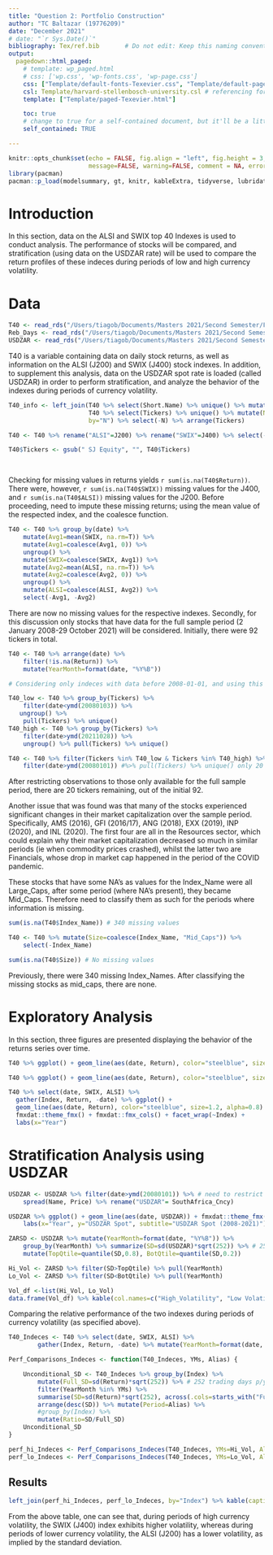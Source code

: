 ```yaml
---
title: "Question 2: Portfolio Construction"
author: "TC Baltazar (19776209)"
date: "December 2021"
# date: "`r Sys.Date()`"
bibliography: Tex/ref.bib       # Do not edit: Keep this naming convention and location.
output:
  pagedown::html_paged:
    # template: wp_paged.html
    # css: ['wp.css', 'wp-fonts.css', 'wp-page.css']
    css: ["Template/default-fonts-Texevier.css", "Template/default-page-Texevier.css", "Template/default-Texevier.css"]
    csl: Template/harvard-stellenbosch-university.csl # referencing format used.
    template: ["Template/paged-Texevier.html"]

    toc: true
    # change to true for a self-contained document, but it'll be a litte slower for Pandoc to render
    self_contained: TRUE

---
```


```r
knitr::opts_chunk$set(echo = FALSE, fig.align = "left", fig.height = 3, fig.pos = "H", fig.width = 5,
                      message=FALSE, warning=FALSE, comment = NA, error=FALSE)
library(pacman)
pacman::p_load(modelsummary, gt, knitr, kableExtra, tidyverse, lubridate)
```

\newpage

# Introduction 

In this section, data on the ALSI and SWIX top 40 Indexes is used to conduct analysis. The performance of stocks will be compared, and stratification (using data on the USDZAR rate) will be used to compare the return profiles of these indeces during periods of low and high currency volatility. 

# Data

```r
T40 <- read_rds("/Users/tiagob/Documents/Masters 2021/Second Semester/Financial Econometrics/data/T40.rds")
Reb_Days <- read_rds("/Users/tiagob/Documents/Masters 2021/Second Semester/Financial Econometrics/data/Rebalance_days.rds")
USDZAR <- read_rds("/Users/tiagob/Documents/Masters 2021/Second Semester/Financial Econometrics/data/usdzar.rds")
```

T40 is a variable containing data on daily stock returns, as well as information on the ALSI (J200) and SWIX (J400) stock indexes. In addition, to supplement this analysis, data on the USDZAR spot rate is loaded (called USDZAR) in order to perform stratification, and analyze the behavior of the indexes during periods of currency volatility. 

```r
T40_info <- left_join(T40 %>% select(Short.Name) %>% unique() %>% mutate(N=(1:92)),
                      T40 %>% select(Tickers) %>% unique() %>% mutate(N=(1:92)),
                      by="N") %>% select(-N) %>% arrange(Tickers)

T40 <- T40 %>% rename("ALSI"=J200) %>% rename("SWIX"=J400) %>% select(-Short.Name)

T40$Tickers <- gsub(" SJ Equity", "", T40$Tickers)

    
```

Checking for missing values in returns yields `r sum(is.na(T40$Return))`. There were, however, `r sum(is.na(T40$SWIX))` missing values for the J400, and `r sum(is.na(T40$ALSI))` missing values for the J200. Before proceeding, need to impute these missing returns; using the mean value of the respected index, and the coalesce function. 

```r

T40 <- T40 %>% group_by(date) %>% 
    mutate(Avg1=mean(SWIX, na.rm=T)) %>%
    mutate(Avg1=coalesce(Avg1, 0)) %>%
    ungroup() %>%
    mutate(SWIX=coalesce(SWIX, Avg1)) %>%
    mutate(Avg2=mean(ALSI, na.rm=T)) %>%
    mutate(Avg2=coalesce(Avg2, 0)) %>%
    ungroup() %>%
    mutate(ALSI=coalesce(ALSI, Avg2)) %>%
    select(-Avg1, -Avg2)


```

There are now no missing values for the respective indexes. 
Secondly, for this discussion only stocks that have data for the full sample period (2 January 2008-29 October 2021) will be considered. Initially, there were 92 tickers in total.

```r

T40 <- T40 %>% arrange(date) %>%
    filter(!is.na(Return)) %>%
    mutate(YearMonth=format(date, "%Y%B"))

# Considering only indeces with data before 2008-01-01, and using this as common start date

T40_low <- T40 %>% group_by(Tickers) %>%
    filter(date<ymd(20080103)) %>%
   ungroup() %>%
    pull(Tickers) %>% unique() 
T40_high <- T40 %>% group_by(Tickers) %>% 
    filter(date>ymd(20211028)) %>% 
    ungroup() %>% pull(Tickers) %>% unique()

T40 <- T40 %>% filter(Tickers %in% T40_low & Tickers %in% T40_high) %>%
    filter(date>ymd(20080101)) #%>% pull(Tickers) %>% unique() only 20 Tickers have data for full sample period (20080102:20211029)

```

After restricting observations to those only available for the full sample period, there are 20 tickers remaining, out of the initial 92. 

Another issue that was found was that many of the stocks experienced significant changes in their market capitalization over the sample period. Specifically, AMS (2016), GFI (2016/17), ANG (2018), EXX (2019), INP (2020), and INL (2020). The first four are all in the Resources sector, which could explain why their market capitalization decreased so much in similar periods (ie when commodity prices crashed), whilst the latter two are Financials, whose drop in market cap happened in the period of the COVID pandemic. 

These stocks that have some NA's as values for the Index_Name were all Large_Caps, after some period (where NA's present), they became Mid_Caps. Therefore need to classify them as such for the periods where information is missing. 

```r
sum(is.na(T40$Index_Name)) # 340 missing values

T40 <- T40 %>% mutate(Size=coalesce(Index_Name, "Mid_Caps")) %>%
    select(-Index_Name)

sum(is.na(T40$Size)) # No missing values
```

Previously, there were 340 missing Index_Names. After classifying the missing stocks as mid_caps, there are none.

# Exploratory Analysis 

In this section, three figures are presented displaying the behavior of the returns series over time.

```r

T40 %>% ggplot() + geom_line(aes(date, Return), color="steelblue", size=1.2, alpha=0.8) +fmxdat::theme_fmx() + fmxdat::fmx_cols() + facet_wrap(~Sector) + labs(x="Year")

```


```r

T40 %>% ggplot() + geom_line(aes(date, Return), color="steelblue", size=1.2, alpha=0.8) + fmxdat::theme_fmx() + fmxdat::fmx_cols() + facet_wrap(~Size) + labs(x="Year")

```

```r
T40 %>% select(date, SWIX, ALSI) %>%
  gather(Index, Return, -date) %>% ggplot() +
  geom_line(aes(date, Return), color="steelblue", size=1.2, alpha=0.8) +
  fmxdat::theme_fmx() + fmxdat::fmx_cols() + facet_wrap(~Index) + 
  labs(x="Year")
```



# Stratification Analysis using USDZAR

```r
USDZAR <- USDZAR %>% filter(date>ymd(20080101)) %>% # need to restrict T40 data for Tickers that have data until this date.
    spread(Name, Price) %>% rename("USDZAR"= SouthAfrica_Cncy)
```

```r
USDZAR %>% ggplot() + geom_line(aes(date, USDZAR)) + fmxdat::theme_fmx() + fmxdat::fmx_cols()+
    labs(x="Year", y="USDZAR Spot", subtitle="USDZAR Spot (2008-2021)")
```


```r

ZARSD <- USDZAR %>% mutate(YearMonth=format(date, "%Y%B")) %>%
    group_by(YearMonth) %>% summarize(SD=sd(USDZAR)*sqrt(252)) %>% # 252 trading days in a year
    mutate(TopQtile=quantile(SD,0.8), BotQtile=quantile(SD,0.2))

Hi_Vol <- ZARSD %>% filter(SD>TopQtile) %>% pull(YearMonth)
Lo_Vol <- ZARSD %>% filter(SD<BotQtile) %>% pull(YearMonth)

```

```r
Vol_df <-list(Hi_Vol, Lo_Vol) 
data.frame(Vol_df) %>% kable(col.names=c("High_Volatility", "Low Volatility"), caption="Currency Volatility Months", format="html")
```

Comparing the relative performance of the two indexes during periods of currency volatility (as specified above).

```r
T40_Indeces <- T40 %>% select(date, SWIX, ALSI) %>%
        gather(Index, Return, -date) %>% mutate(YearMonth=format(date, "%Y%B"))

Perf_Comparisons_Indeces <- function(T40_Indeces, YMs, Alias) {

    Unconditional_SD <- T40_Indeces %>% group_by(Index) %>%
        mutate(Full_SD=sd(Return)*sqrt(252)) %>% # 252 trading days p/year
        filter(YearMonth %in% YMs) %>%
        summarise(SD=sd(Return)*sqrt(252), across(.cols=starts_with("Full"), .fns=max)) %>%
        arrange(desc(SD)) %>% mutate(Period=Alias) %>%
        #group_by(Index) %>%
        mutate(Ratio=SD/Full_SD)
    Unconditional_SD
}

perf_hi_Indeces <- Perf_Comparisons_Indeces(T40_Indeces, YMs=Hi_Vol, Alias="High_Vol")
perf_lo_Indeces <- Perf_Comparisons_Indeces(T40_Indeces, YMs=Lo_Vol, Alias = "Low_Vol")

```

## Results

```r
left_join(perf_hi_Indeces, perf_lo_Indeces, by="Index") %>% kable(caption="Index Performance: Currency Volatility",  format="html", digits=2, col.names=c("Index", "SD_H", "Full_SD_H", "Period", "Ratio_H", "SD_L", "Full_SD_L", "Period", "Ratio_L"))
```

From the above table, one can see that, during periods of high currency volatility, the SWIX (J400) index exhibits higher volatility, whereas during periods of lower currency volatility, the ALSI (J200) has a lower volatility, as implied by the standard deviation.














